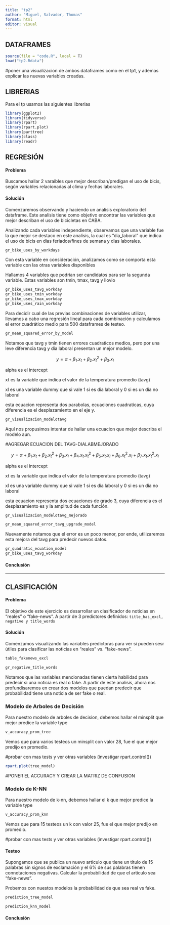 ```yaml
---
title: "tp2"
author: "Miguel, Salvador, Thomas"
format: html
editor: visual
---
```


## DATAFRAMES

```r
source(file = "code.R", local = T)
load("tp2.Rdata")
```

#poner una visualizacion de ambos dataframes como en el tp1, y ademas explicar las nuevas variables creadas.

## LIBRERIAS

Para el tp usamos las siguientes librerias

```r
library(ggplot2)
library(tidyverse)
library(rpart)
library(rpart.plot)
library(parttree)
library(class)
library(readr)
```

## REGRESIÓN

#### Problema

Buscamos hallar 2 varaibles que mejor describan/predigan el uso de bicis, según variables relacionadas al clima y fechas laborales.

#### Solución

Comenzaremos observando y haciendo un analisis exploratorio del dataframe. Este analísis tiene como objetivo encontrar las variables que mejor describan el uso de bicicletas en CABA.

Analizando cada variables independiente, observamos que una variable fue la que mejor se destaco en este analísis, la cual es "dia_laboral" que indica el uso de bicis en dias feriados/fines de semana y dias laborales.

```r
gr_bike_uses_by_workdays
```

Con esta variable en consideración, analizamos como se comporta esta variable con las otras variables disponibles

Hallamos 4 variables que podrían ser candidatos para ser la segunda variable. Estas variables son tmin, tmax, tavg y llovio

```r
gr_bike_uses_tavg_workday
gr_bike_uses_tmin_workday
gr_bike_uses_tmax_workday
gr_bike_uses_rain_workday 
```

Para decidir cual de las previas combinaciones de variables utilizar, llevamos a cabo una regresión lineal para cada combinación y calculamos el error cuadrático medio para 500 dataframes de testeo.

```r
gr_mean_squared_error_by_model
```

Notamos que tavg y tmin tienen errores cuadraticos medios, pero por una leve diferencia tavg y dia laboral presentan un mejor modelo.\

$$
y = \alpha + \beta_1 . x_t + \beta_2 . x_t^2 + \beta_3 . x_l 
$$

alpha es el intercept

xt es la variable que indica el valor de la temperatura promedio (tavg)

xl es una variable dummy que si vale 1 si es dia laboral y 0 si es un dia no laboral

esta ecuacion representa dos parabolas, ecuaciones cuadraticas, cuya diferencia es el desplazamiento en el eje y.

```r
gr_visualizacion_modelotavg
```

Aquí nos propusimos intentar de hallar una ecuacion que mejor describa el modelo aun.

#AGREGAR ECUACION DEL TAVG-DIALABMEJORADO

$$
y = \alpha + \beta_1 . x_t + \beta_2 . x_t^2 + \beta_3 . x_l + \beta_4 . x_t . x_t^2 + \beta_5 . x_t . x_l + \beta_6 . x_t^2 . x_l + \beta_7 . x_t . x_t^2 . x_l 
$$

alpha es el intercept

xt es la variable que indica el valor de la temperatura promedio (tavg)

xl es una variable dummy que si vale 1 si es dia laboral y 0 si es un dia no laboral

esta ecuacion representa dos ecuaciones de grado 3, cuya diferencia es el desplazamiento es y la amplitud de cada función.

```r
gr_visualizacion_modelotavg_mejorado
```

```r
gr_mean_squared_error_tavg_upgrade_model
```

Nuevamente notamos que el error es un poco menor, por ende, utilizaremos esta mejora del tavg para predecir nuevos datos.

```r
gr_quadratic_ecuation_model
gr_bike_uses_tavg_workday
```

#### Conclusión

------------------------------------------------------------------------

## CLASIFICACIÓN

#### Problema

El objetivo de este ejercicio es desarrollar un clasificador de noticias en "reales" o "fake-news". A partir de 3 predictores definidos: `title_has_excl, negative y title_words`

#### Solución

Comenzamos visualizando las variables predictoras para ver si pueden sesr útiles para clasificar las noticias en "reales" vs. "fake-news".

```r
table_fakenews_excl

gr_negative_title_words
```

Notamos que las variables mencionadas tienen cierta habilidad para predecir si una noticia es real o fake. A partir de este analisis, ahora nos profundisaremos en crear dos modelos que puedan predecir que probabilidad tiene una noticia de ser fake o real.

### Modelo de Arboles de Decisión

Para nuestro modelo de arboles de decision, debemos hallar el minsplit que mejor predice la variable type

```r
v_accuracy_prom_tree
```

Vemos que para varios testeos un minsplit con valor 28, fue el que mejor predijo en promedio.

#probar con mas tests y ver otras variables (investigar rpart.control())

```r
rpart.plot(tree_model)
```

#PONER EL ACCURACY Y CREAR LA MATRIZ DE CONFUSION

### Modelo de K-NN

Para nuestro modelo de k-nn, debemos hallar el k que mejor predice la variable type

```r
v_accuracy_prom_knn
```

Vemos que para 15 testeos un k con valor 25, fue el que mejor predijo en promedio.

#probar con mas tests y ver otras variables (investigar rpart.control())

#### Testeo

Supongamos que se publica un nuevo artículo que tiene un título de 15 palabras sin signos de exclamación y el 6% de sus palabras tienen connotaciones negativas. Calcular la probabilidad de que el artículo sea "fake-news".

Probemos con nuestos modelos la probabilidad de que sea real vs fake.

```r

prediction_tree_model

prediction_knn_model
```

#### Conclusión
